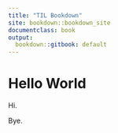 ```yaml
---
title: "TIL Bookdown"
site: bookdown::bookdown_site
documentclass: book
output:
  bookdown::gitbook: default
---
```


# Hello World

Hi.

Bye.